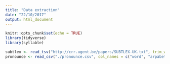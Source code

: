 ```yaml
---
title: "Data extraction"
date: "22/10/2017"
output: html_document
---
```


```r
knitr::opts_chunk$set(echo = TRUE)
library(tidyverse)
library(syllable)
```

```r
subtlex <- read_tsv("http://crr.ugent.be/papers/SUBTLEX-UK.txt", trim_ws = T)
pronounce <- read_csv("./pronounce.csv", col_names = c("word", "arpabet"))
```

